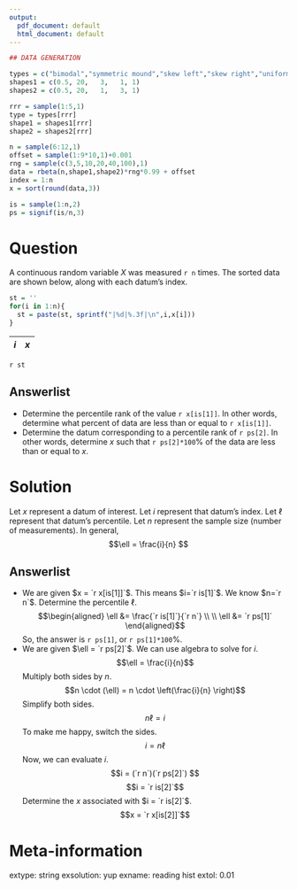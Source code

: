 ```yaml
---
output:
  pdf_document: default
  html_document: default
---
```

```r
## DATA GENERATION

types = c("bimodal","symmetric mound","skew left","skew right","uniform")
shapes1 = c(0.5, 20,   3,   1, 1)
shapes2 = c(0.5, 20,   1,   3, 1)

rrr = sample(1:5,1)
type = types[rrr]
shape1 = shapes1[rrr]
shape2 = shapes2[rrr]

n = sample(6:12,1)
offset = sample(1:9*10,1)+0.001
rng = sample(c(3,5,10,20,40,100),1)
data = rbeta(n,shape1,shape2)*rng*0.99 + offset
index = 1:n
x = sort(round(data,3))

is = sample(1:n,2)
ps = signif(is/n,3)
```

Question
========

A continuous random variable $X$ was measured `r n` times. The sorted data are shown below, along with each datum's index.

```r
st = ''
for(i in 1:n){
  st = paste(st, sprintf("|%d|%.3f|\n",i,x[i]))
}
```
| $i$ | $x$ |
|:---:|:-----:|
`r st`

Answerlist
--------
* Determine the percentile rank of the value `r x[is[1]]`. In other words, determine what percent of data are less than or equal to `r x[is[1]]`.
* Determine the datum corresponding to a percentile rank of `r ps[2]`. In other words, determine $x$ such that `r ps[2]*100`% of the data are less than or equal to $x$. 

Solution
========

Let $x$ represent a datum of interest. Let $i$ represent that datum's index. Let $\ell$ represent that datum's percentile. Let $n$ represent the sample size (number of measurements). In general,
$$\ell = \frac{i}{n} $$


Answerlist
--------
* We are given $x = `r x[is[1]]`$. This means $i=`r is[1]`$. We know $n=`r n`$. Determine the percentile $\ell$.
$$\begin{aligned}
\ell &= \frac{`r is[1]`}{`r n`} \\ \\
\ell &= `r ps[1]`
\end{aligned}$$
So, the answer is `r ps[1]`, or `r ps[1]*100`%.
* We are given $\ell = `r ps[2]`$. We can use algebra to solve for $i$.
$$\ell = \frac{i}{n}$$
Multiply both sides by $n$.
$$n \cdot (\ell) = n \cdot \left(\frac{i}{n} \right)$$
Simplify both sides.
$$ n \ell = i $$
To make me happy, switch the sides.
$$i = n \ell $$
Now, we can evaluate $i$.
$$i = (`r n`)(`r ps[2]`) $$
$$i = `r is[2]`$$
Determine the $x$ associated with $i = `r is[2]`$.
$$x = `r x[is[2]]`$$


Meta-information
============
extype: string
exsolution: yup
exname: reading hist
extol: 0.01

